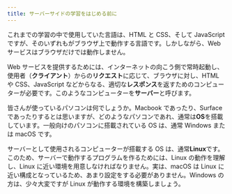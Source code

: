```yaml
---
title: サーバーサイドの学習をはじめる前に
---
```


これまでの学習の中で使用していた言語は、HTML と CSS、そして JavaScript ですが、そのいずれもがブラウザ上で動作する言語です。しかしながら、Web サービスはブラウザだけでは動作しません。

Web サービスを提供するためには、インターネットの向こう側で常時起動し、使用者（**クライアント**）からの**リクエスト**に応じて、ブラウザに対し、HTML や CSS、JavaScript などからなる、適切な**レスポンス**を返すためのコンピューターが必要です。このようなコンピューターを**サーバー**と呼びます。

皆さんが使っているパソコンは何でしょうか。Macbook であったり、Surface であったりするとは思いますが、どのようなパソコンであれ、通常は**OS**を搭載しています。一般向けのパソコンに搭載されている OS は、通常 Windows または macOS です。

サーバーとして使用されるコンピューターが搭載する OS は、通常**Linux**です。このため、サーバーで動作するプログラムを作るためには、Linux の動作を理解し、Linux に近い環境を用意しなければなりません。実は、macOS は Linux に近い構成となっているため、あまり設定をする必要がありません。Windows の方は、少々大変ですが Linux が動作する環境を構築しましょう。
